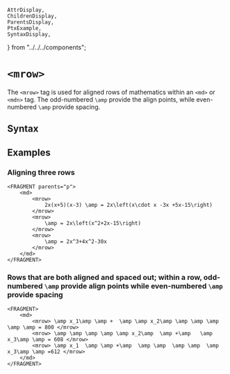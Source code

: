     AttrDisplay,
    ChildrenDisplay,
    ParentsDisplay,
    PtxExample,
    SyntaxDisplay,
} from "../../../components";

# `<mrow>`

The `<mrow>` tag is used for aligned rows of mathematics within an `<md>` or `<mdn>` tag.  The odd-numbered 
`\amp` provide the align points, while even-numbered `\amp` provide spacing.  

## Syntax

<SyntaxDisplay name="mrow" />

## Examples

### Aligning three rows

```ptx-example
<FRAGMENT parents="p">
    <md>
        <mrow>
            2x(x+5)(x-3) \amp = 2x\left(x\cdot x -3x +5x-15\right)
        </mrow>
        <mrow>
            \amp = 2x\left(x^2+2x-15\right)
        </mrow>
        <mrow>
            \amp = 2x^3+4x^2-30x
        </mrow>
    </md>
</FRAGMENT>
```

### Rows that are both aligned and spaced out; within a row, odd-numbered `\amp` provide align points while even-numbered `\amp` provide spacing

```ptx-example
<FRAGMENT>
    <md>
        <mrow> \amp x_1\amp \amp +  \amp \amp x_2\amp \amp \amp \amp \amp \amp = 800 </mrow>
        <mrow> \amp \amp \amp \amp \amp x_2\amp  \amp +\amp   \amp x_3\amp \amp = 608 </mrow>
        <mrow> \amp x_1  \amp \amp +\amp  \amp \amp  \amp \amp  \amp x_3\amp \amp =612 </mrow>
    </md>
</FRAGMENT>
```

    